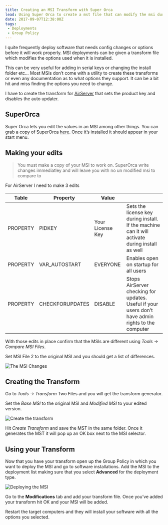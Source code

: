 ```yaml
---
title: Creating an MSI Transform with Super Orca
lead: Using Super Orca to create a mst file that can modify the msi during deployment.
date: 2017-09-07T12:38:00Z
tags:
 - Deployments
 - Group Policy
---
```

I quite frequently deploy software that needs config changes or options before it will work properly. MSI deployments can be given a transform file which modifies the options used when it is installed.

This can be very useful for adding in serial keys or changing the install folder etc… Most MSIs don’t come with a utility to create these transforms or even any documentation as to what options they support. It can be a bit hit and miss finding the options you need to change.

I have to create the transform for [AirServer](https://www.airserver.com/) that sets the product key and disables the auto updater.

## SuperOrca

Super Orca lets you edit the values in an MSI among other things. You can grab a copy of SuperOrca [here](http://www.pantaray.com/msi_super_orca.html). Once it’s installed it should appear in your start menu.

## Making your edits

> You must make a copy of your MSI to work on. SuperOrca write changes immediatley and will leave you with no un modified msi to compare to

For AirServer I need to make 3 edits

|Table|Property|Value| |
|-----|--------|-----|-|
|PROPERTY|PIDKEY|Your License Key|Sets the license key during install. If the machine can it will activate during install as well|
|PROPERTY|VAR_AUTOSTART|EVERYONE|Enables open on startup for all users|
|PROPERTY|CHECKFORUPDATES|DISABLE|Stops AirServer checking for updates. Useful if your users don’t have admin rights to the computer|

With those edits in place confirm that the MSIs are different using _Tools -> Compare MSI Files_.

Set MSI File 2 to the original MSI and you should get a list of differences.

![The MSI Changes](/img/posts/2017-09-07-creating-an-msi-transform-with-super-orca/msi-changes.png)

## Creating the Transform

Go to _Tools -> Transform_ Two Files and you will get the transform generator.

Set the _Base MSI_ to the original MSI and _Modified MSI_ to your edited version.

![Create the transform](/img/posts/2017-09-07-creating-an-msi-transform-with-super-orca/create-a-transform.png)

Hit _Create Transform_ and save the MST in the same folder. Once it generates the MST it will pop up an OK box next to the MSI selector.

## Using your Transform

Now that you have your transform open up the Group Policy in which you want to deploy the MSI and go to software installations. Add the MSI to the deployment list making sure that you select **Advanced** for the deployment type.

![Deploying the MSI](/img/posts/2017-09-07-creating-an-msi-transform-with-super-orca/deploying-the-msi.png)

Go to the **Modifications** tab and add your transform file. Once you’ve added your transform hit OK and your MSI will be added.

Restart the target computers and they will install your software with all the options you selected.

